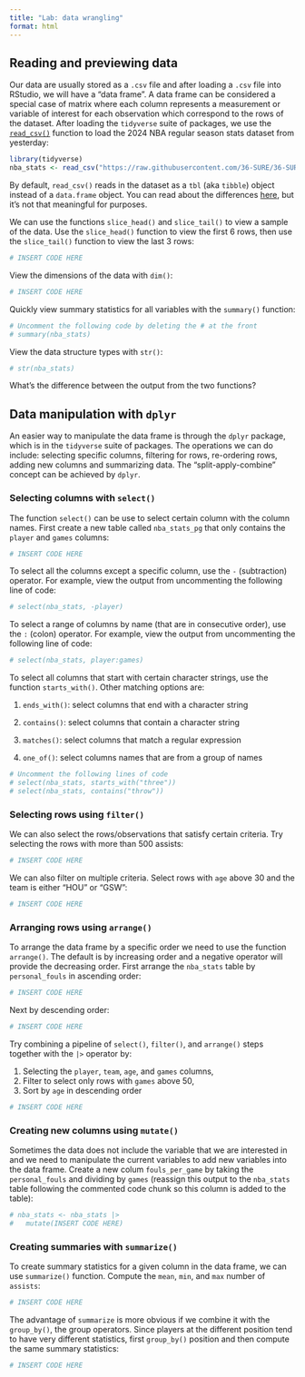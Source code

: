 ```yaml
---
title: "Lab: data wrangling"
format: html
---
```


## Reading and previewing data

Our data are usually stored as a `.csv` file and after loading a `.csv` file into RStudio, we will have a "data frame". A data frame can be considered a special case of matrix where each column represents a measurement or variable of interest for each observation which correspond to the rows of the dataset. After loading the `tidyverse` suite of packages, we use the [`read_csv()`](https://readr.tidyverse.org/reference/read_delim.html) function to load the 2024 NBA regular season stats dataset from yesterday:

```r
library(tidyverse)
nba_stats <- read_csv("https://raw.githubusercontent.com/36-SURE/36-SURE.github.io/main/data/nba_stats.csv")
```

By default, `read_csv()` reads in the dataset as a `tbl` (aka `tibble`) object instead of a `data.frame` object. You can read about the differences [here](https://cran.r-project.org/web/packages/tibble/vignettes/tibble.html), but it's not that meaningful for purposes.

We can use the functions `slice_head()` and `slice_tail()` to view a sample of the data. Use the `slice_head()` function to view the first 6 rows, then use the `slice_tail()` function to view the last 3 rows:

```r
# INSERT CODE HERE
```

View the dimensions of the data with `dim()`:

```r
# INSERT CODE HERE
```

Quickly view summary statistics for all variables with the `summary()` function:

```r
# Uncomment the following code by deleting the # at the front
# summary(nba_stats)
```

View the data structure types with `str()`:

```r
# str(nba_stats)
```

What's the difference between the output from the two functions?

## Data manipulation with `dplyr`

An easier way to manipulate the data frame is through the `dplyr` package, which is in the `tidyverse` suite of packages. The operations we can do include: selecting specific columns, filtering for rows, re-ordering rows, adding new columns and summarizing data. The "split-apply-combine" concept can be achieved by `dplyr`.

### Selecting columns with `select()`

The function `select()` can be use to select certain column with the column names. First create a new table called `nba_stats_pg` that only contains the `player` and `games` columns:

```r
# INSERT CODE HERE
```

To select all the columns except a specific column, use the `-` (subtraction) operator. For example, view the output from uncommenting the following line of code:

```r
# select(nba_stats, -player)
```

To select a range of columns by name (that are in consecutive order), use the `:` (colon) operator. For example, view the output from uncommenting the following line of code:

```r
# select(nba_stats, player:games)
```

To select all columns that start with certain character strings, use the function `starts_with()`. Other matching options are:

1.  `ends_with()`: select columns that end with a character string

2.  `contains()`: select columns that contain a character string

3.  `matches()`: select columns that match a regular expression

4.  `one_of()`: select columns names that are from a group of names

```r
# Uncomment the following lines of code
# select(nba_stats, starts_with("three"))
# select(nba_stats, contains("throw"))
```

### Selecting rows using `filter()`

We can also select the rows/observations that satisfy certain criteria. Try selecting the rows with more than 500 assists:

```r
# INSERT CODE HERE
```

We can also filter on multiple criteria. Select rows with `age` above 30 and the team is either "HOU" or "GSW":

```r
# INSERT CODE HERE
```

### Arranging rows using `arrange()`

To arrange the data frame by a specific order we need to use the function `arrange()`. The default is by increasing order and a negative operator will provide the decreasing order. First arrange the `nba_stats` table by `personal_fouls` in ascending order:

```r
# INSERT CODE HERE
```

Next by descending order:

```r
# INSERT CODE HERE
```

Try combining a pipeline of `select()`, `filter()`, and `arrange()` steps together with the `|>` operator by:

1.  Selecting the `player`, `team`, `age`, and `games` columns,
2.  Filter to select only rows with `games` above 50,
3.  Sort by `age` in descending order

```r
# INSERT CODE HERE
```

### Creating new columns using `mutate()`

Sometimes the data does not include the variable that we are interested in and we need to manipulate the current variables to add new variables into the data frame. Create a new colum `fouls_per_game` by taking the `personal_fouls` and dividing by `games` (reassign this output to the `nba_stats` table following the commented code chunk so this column is added to the table):

```r
# nba_stats <- nba_stats |>
#   mutate(INSERT CODE HERE)
```

### Creating summaries with `summarize()`

To create summary statistics for a given column in the data frame, we can use `summarize()` function. Compute the `mean`, `min`, and `max` number of `assists`:

```r
# INSERT CODE HERE
```

The advantage of `summarize` is more obvious if we combine it with the `group_by()`, the group operators. Since players at the different position tend to have very different statistics, first `group_by()` position and then compute the same summary statistics:

```r
# INSERT CODE HERE
```
